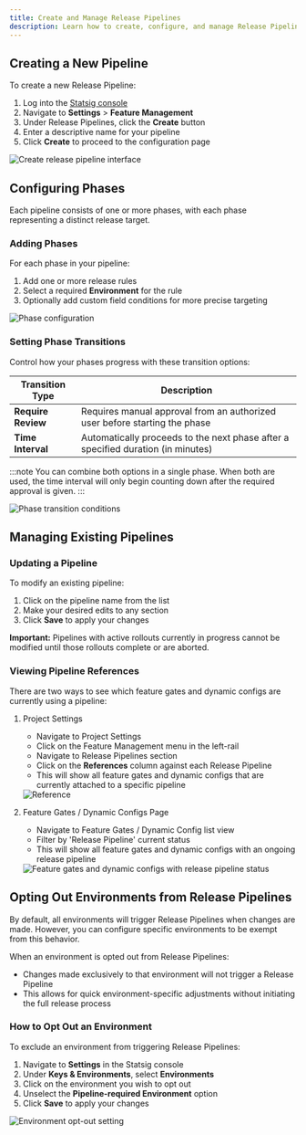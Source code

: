 ```yaml
---
title: Create and Manage Release Pipelines
description: Learn how to create, configure, and manage Release Pipelines for controlled feature rollouts
---
```


## Creating a New Pipeline

To create a new Release Pipeline:

1. Log into the [Statsig console](https://console.statsig.com)
2. Navigate to **Settings** > **Feature Management**
3. Under Release Pipelines, click the **Create** button
4. Enter a descriptive name for your pipeline
5. Click **Create** to proceed to the configuration page

<Frame>
  <img src="/images/release-pipeline/create.png" alt="Create release pipeline interface" />
</Frame>

## Configuring Phases

Each pipeline consists of one or more phases, with each phase representing a distinct release target.

### Adding Phases

For each phase in your pipeline:

1. Add one or more release rules
2. Select a required **Environment** for the rule
3. Optionally add custom field conditions for more precise targeting

<Frame>
  <img src="/images/release-pipeline/phases.png" alt="Phase configuration" />
</Frame>

### Setting Phase Transitions

Control how your phases progress with these transition options:

| Transition Type | Description |
|-----------------|-------------|
| **Require Review** | Requires manual approval from an authorized user before starting the phase |
| **Time Interval** | Automatically proceeds to the next phase after a specified duration (in minutes) |

:::note
You can combine both options in a single phase. When both are used, the time interval will only begin counting down after the required approval is given.
:::

<Frame>
  <img src="/images/release-pipeline/condition.png" alt="Phase transition conditions" />
</Frame>

## Managing Existing Pipelines

### Updating a Pipeline

To modify an existing pipeline:

1. Click on the pipeline name from the list
2. Make your desired edits to any section
3. Click **Save** to apply your changes

**Important:** Pipelines with active rollouts currently in progress cannot be modified until those rollouts complete or are aborted.

### Viewing Pipeline References

There are two ways to see which feature gates and dynamic configs are currently using a pipeline:

1. Project Settings
    -  Navigate to Project Settings
    -  Click on the Feature Management menu in the left-rail
    -  Navigate to Release Pipelines section
    -  Click on the **References** column against each Release Pipeline
    -  This will show all feature gates and dynamic configs that are currently attached to a specific pipeline

    <Frame>
      <img src="/images/release-pipeline/reference.png" alt="Reference" />
    </Frame>

3. Feature Gates / Dynamic Configs Page

   - Navigate to Feature Gates / Dynamic Config list view
   - Filter by 'Release Pipeline' current status
   - This will show all feature gates and dynamic configs with an ongoing release pipeline

    <Frame>
      <img src="https://github.com/user-attachments/assets/23a3199f-4710-40ed-9bd3-14d2ae5edb49" alt="Feature gates and dynamic configs with release pipeline status" />
    </Frame>

## Opting Out Environments from Release Pipelines

By default, all environments will trigger Release Pipelines when changes are made. However, you can configure specific environments to be exempt from this behavior.

When an environment is opted out from Release Pipelines:
- Changes made exclusively to that environment will not trigger a Release Pipeline
- This allows for quick environment-specific adjustments without initiating the full release process

### How to Opt Out an Environment

To exclude an environment from triggering Release Pipelines:

1. Navigate to **Settings** in the Statsig console
2. Under **Keys & Environments**, select **Environments**
3. Click on the environment you wish to opt out
4. Unselect the **Pipeline-required Environment** option
5. Click **Save** to apply your changes

<Frame>
  <img src="/images/release-pipeline/environment-opt-out.png" alt="Environment opt-out setting" />
</Frame>
